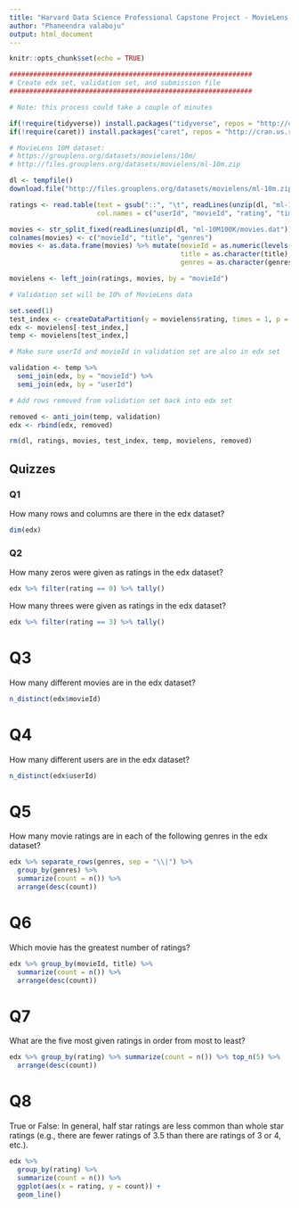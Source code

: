 ```yaml
---
title: "Harvard Data Science Professional Capstone Project - MovieLens Quizzes"
author: "Phaneendra valaboju"
output: html_document
---
```


```r
knitr::opts_chunk$set(echo = TRUE)
```

```r
#############################################################
# Create edx set, validation set, and submission file
#############################################################

# Note: this process could take a couple of minutes

if(!require(tidyverse)) install.packages("tidyverse", repos = "http://cran.us.r-project.org")
if(!require(caret)) install.packages("caret", repos = "http://cran.us.r-project.org")

# MovieLens 10M dataset:
# https://grouplens.org/datasets/movielens/10m/
# http://files.grouplens.org/datasets/movielens/ml-10m.zip

dl <- tempfile()
download.file("http://files.grouplens.org/datasets/movielens/ml-10m.zip", dl)

ratings <- read.table(text = gsub("::", "\t", readLines(unzip(dl, "ml-10M100K/ratings.dat"))),
                      col.names = c("userId", "movieId", "rating", "timestamp"))

movies <- str_split_fixed(readLines(unzip(dl, "ml-10M100K/movies.dat")), "\\::", 3)
colnames(movies) <- c("movieId", "title", "genres")
movies <- as.data.frame(movies) %>% mutate(movieId = as.numeric(levels(movieId))[movieId],
                                           title = as.character(title),
                                           genres = as.character(genres))

movielens <- left_join(ratings, movies, by = "movieId")

# Validation set will be 10% of MovieLens data

set.seed(1)
test_index <- createDataPartition(y = movielens$rating, times = 1, p = 0.1, list = FALSE)
edx <- movielens[-test_index,]
temp <- movielens[test_index,]

# Make sure userId and movieId in validation set are also in edx set

validation <- temp %>% 
  semi_join(edx, by = "movieId") %>%
  semi_join(edx, by = "userId")

# Add rows removed from validation set back into edx set

removed <- anti_join(temp, validation)
edx <- rbind(edx, removed)

rm(dl, ratings, movies, test_index, temp, movielens, removed)
```


## Quizzes

### Q1

How many rows and columns are there in the edx dataset?


```r
dim(edx)
```


### Q2

How many zeros were given as ratings in the edx dataset?

```r
edx %>% filter(rating == 0) %>% tally()
```

How many threes were given as ratings in the edx dataset?

```r

edx %>% filter(rating == 3) %>% tally()
```

# Q3

How many different movies are in the edx dataset?

```r

n_distinct(edx$movieId)
```

# Q4

How many different users are in the edx dataset?

```r

n_distinct(edx$userId)
```

# Q5

How many movie ratings are in each of the following genres in the edx dataset?

```r

edx %>% separate_rows(genres, sep = "\\|") %>%
  group_by(genres) %>%
  summarize(count = n()) %>%
  arrange(desc(count))
```

# Q6

Which movie has the greatest number of ratings?

```r
edx %>% group_by(movieId, title) %>%
  summarize(count = n()) %>%
  arrange(desc(count))
```

# Q7

What are the five most given ratings in order from most to least?

```r

edx %>% group_by(rating) %>% summarize(count = n()) %>% top_n(5) %>%
  arrange(desc(count))  
```

# Q8

True or False: In general, half star ratings are less common than 
whole star ratings (e.g., there are fewer ratings of 3.5 than there 
are ratings of 3 or 4, etc.).

```r

edx %>%
  group_by(rating) %>%
  summarize(count = n()) %>%
  ggplot(aes(x = rating, y = count)) +
  geom_line()
```

